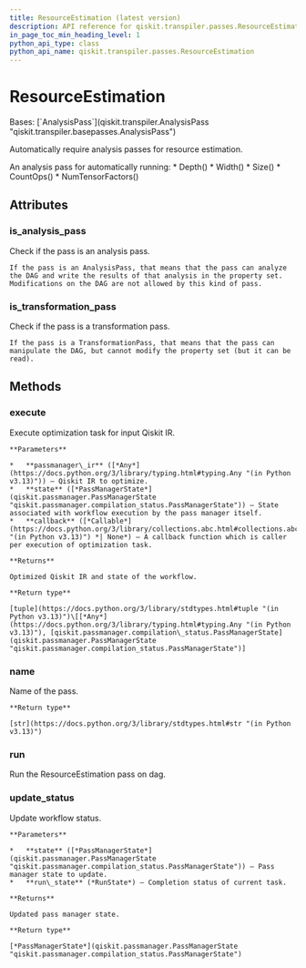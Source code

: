 ```yaml
---
title: ResourceEstimation (latest version)
description: API reference for qiskit.transpiler.passes.ResourceEstimation in the latest version of qiskit
in_page_toc_min_heading_level: 1
python_api_type: class
python_api_name: qiskit.transpiler.passes.ResourceEstimation
---
```


# ResourceEstimation

<Class id="qiskit.transpiler.passes.ResourceEstimation" isDedicatedPage={true} github="https://github.com/Qiskit/qiskit/tree/stable/2.2/qiskit/transpiler/passes/analysis/resource_estimation.py#L24-L41" signature="qiskit.transpiler.passes.ResourceEstimation(*args, **kwargs)" modifiers="class">
  Bases: [`AnalysisPass`](qiskit.transpiler.AnalysisPass "qiskit.transpiler.basepasses.AnalysisPass")

  Automatically require analysis passes for resource estimation.

  An analysis pass for automatically running: \* Depth() \* Width() \* Size() \* CountOps() \* NumTensorFactors()

  ## Attributes

  ### is\_analysis\_pass

  <Attribute id="qiskit.transpiler.passes.ResourceEstimation.is_analysis_pass">
    Check if the pass is an analysis pass.

    If the pass is an AnalysisPass, that means that the pass can analyze the DAG and write the results of that analysis in the property set. Modifications on the DAG are not allowed by this kind of pass.
  </Attribute>

  ### is\_transformation\_pass

  <Attribute id="qiskit.transpiler.passes.ResourceEstimation.is_transformation_pass">
    Check if the pass is a transformation pass.

    If the pass is a TransformationPass, that means that the pass can manipulate the DAG, but cannot modify the property set (but it can be read).
  </Attribute>

  ## Methods

  ### execute

  <Function id="qiskit.transpiler.passes.ResourceEstimation.execute" github="https://github.com/Qiskit/qiskit/tree/stable/2.2/qiskit/passmanager/base_tasks.py#L72-L118" signature="execute(passmanager_ir, state, callback=None)">
    Execute optimization task for input Qiskit IR.

    **Parameters**

    *   **passmanager\_ir** ([*Any*](https://docs.python.org/3/library/typing.html#typing.Any "(in Python v3.13)")) – Qiskit IR to optimize.
    *   **state** ([*PassManagerState*](qiskit.passmanager.PassManagerState "qiskit.passmanager.compilation_status.PassManagerState")) – State associated with workflow execution by the pass manager itself.
    *   **callback** ([*Callable*](https://docs.python.org/3/library/collections.abc.html#collections.abc.Callable "(in Python v3.13)") *| None*) – A callback function which is caller per execution of optimization task.

    **Returns**

    Optimized Qiskit IR and state of the workflow.

    **Return type**

    [tuple](https://docs.python.org/3/library/stdtypes.html#tuple "(in Python v3.13)")\[[*Any*](https://docs.python.org/3/library/typing.html#typing.Any "(in Python v3.13)"), [qiskit.passmanager.compilation\_status.PassManagerState](qiskit.passmanager.PassManagerState "qiskit.passmanager.compilation_status.PassManagerState")]
  </Function>

  ### name

  <Function id="qiskit.transpiler.passes.ResourceEstimation.name" github="https://github.com/Qiskit/qiskit/tree/stable/2.2/qiskit/passmanager/base_tasks.py#L68-L70" signature="name()">
    Name of the pass.

    **Return type**

    [str](https://docs.python.org/3/library/stdtypes.html#str "(in Python v3.13)")
  </Function>

  ### run

  <Function id="qiskit.transpiler.passes.ResourceEstimation.run" github="https://github.com/Qiskit/qiskit/tree/stable/2.2/qiskit/transpiler/passes/analysis/resource_estimation.py#L39-L41" signature="run(_)">
    Run the ResourceEstimation pass on dag.
  </Function>

  ### update\_status

  <Function id="qiskit.transpiler.passes.ResourceEstimation.update_status" github="https://github.com/Qiskit/qiskit/tree/stable/2.2/qiskit/passmanager/base_tasks.py#L120-L138" signature="update_status(state, run_state)">
    Update workflow status.

    **Parameters**

    *   **state** ([*PassManagerState*](qiskit.passmanager.PassManagerState "qiskit.passmanager.compilation_status.PassManagerState")) – Pass manager state to update.
    *   **run\_state** (*RunState*) – Completion status of current task.

    **Returns**

    Updated pass manager state.

    **Return type**

    [*PassManagerState*](qiskit.passmanager.PassManagerState "qiskit.passmanager.compilation_status.PassManagerState")
  </Function>
</Class>

